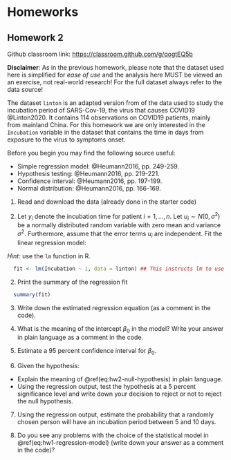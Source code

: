 \newcommand{\stcomp}[1]{\bar{#1}}

# Homeworks


## Homework 2

Github classroom link: [https://classroom.github.com/g/qogtEQ5b](https://classroom.github.com/g/qogtEQ5b)

**Disclaimer**: As in the previous homework, please note that the dataset used here is simplified for _ease of use_ and the analysis here
MUST be viewed an an exercise, not real-world research! For the full dataset always refer to the data source!

The dataset `linton` is an adapted version from of the data used to study the incubation period of SARS-Cov-19, the virus that causes COVID19 @Linton2020. It contains 114 observations on COVID19 patients, mainly from mainland China. For this homework we are only interested in the `Incubation` variable in the dataset
that contains the time in days from exposure to the virus to symptoms onset.

Before you begin you may find the following source useful:

- Simple regression model: @Heumann2016, pp. 249-259.
- Hypothesis testing: @Heumann2016, pp. 219-221.
- Confidence interval: @Heumann2016, pp. 197-199.
- Normal distribution: @Heumann2016, pp. 166-169.

1. Read and download the data (already done in the starter code)

2. Let $y_i$ denote the incubation time for patient $i = 1,\ldots,n$. Let $u_i \sim N(0, \sigma ^ 2)$ be a normally distributed random variable with zero mean and variance $\sigma ^ 2$. Furthermore, assume that the error terms $u_i$ are independent. Fit the linear regression model:

\begin{align}
  y_i = \beta_0 + u_i, \quad i = 1,\ldots,n. (\#eq:hw1-regression-model)
\end{align}

_Hint_: use the `lm` function in R.

```r
  fit <- lm(Incubation ~ 1, data = linton) ## This instructs lm to use only a constant
```

2. Print the summary of the regression fit

```r
  summary(fit)
```

3. Write down the estimated regression equation (as a comment in the code).

4. What is the meaning of the intercept $\beta_0$ in the model? Write your answer in plain language as a comment in the code.

5. Estimate a 95 percent confidence interval for $\beta_0$.

6. Given the hypothesis:

\begin{align}
  H_0: \beta_0 = 8 (\#eq:hw2-null-hypothesis)\\
  H_1: \beta_0 \neq 8 (\#eq:hw2-alternative-hypothesis)
\end{align}

  - Explain the meaning of \@ref(eq:hw2-null-hypothesis) in plain language.
  - Using the regression output, test the hypothesis at a 5 percent significance level and write down your decision to
    reject or not to reject the null hypothesis.
    
7. Using the regression output, estimate the probability that a randomly chosen person will have an incubation period
  between 5 and 10 days.

8. Do you see any problems with the choice of the statistical model in \@ref(eq:hw1-regression-model) (write down your answer as a comment in the code)?

